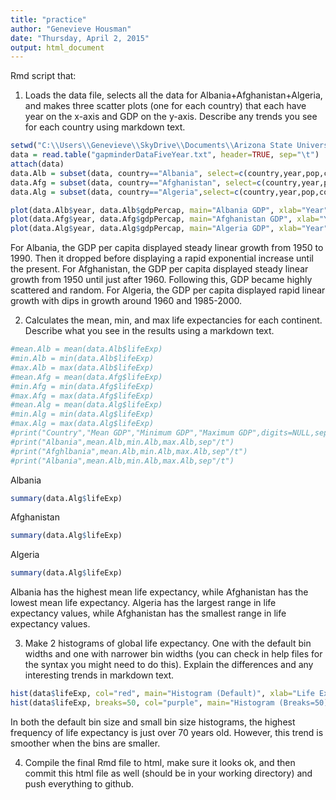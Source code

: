 ```yaml
---
title: "practice"
author: "Genevieve Housman"
date: "Thursday, April 2, 2015"
output: html_document
---
```


Rmd script that:

(1) Loads the data file, selects all the data for Albania+Afghanistan+Algeria, and makes three scatter plots (one for each country) that each have year on the x-axis and GDP on the y-axis. Describe any trends you see for each country using markdown text.

```r
setwd("C:\\Users\\Genevieve\\SkyDrive\\Documents\\Arizona State University\\Conferences\\2014 Software Carpentry\\test\\practice\\data")
data = read.table("gapminderDataFiveYear.txt", header=TRUE, sep="\t")
attach(data)
data.Alb = subset(data, country=="Albania", select=c(country,year,pop,continent,lifeExp,gdpPercap))
data.Afg = subset(data, country=="Afghanistan", select=c(country,year,pop,continent,lifeExp,gdpPercap))
data.Alg = subset(data, country=="Algeria",select=c(country,year,pop,continent,lifeExp,gdpPercap))
```

```r
plot(data.Alb$year, data.Alb$gdpPercap, main="Albania GDP", xlab="Year", ylab="GDP Per Capita")
plot(data.Afg$year, data.Afg$gdpPercap, main="Afghanistan GDP", xlab="Year", ylab="GDP Per Capita")
plot(data.Alg$year, data.Alg$gdpPercap, main="Algeria GDP", xlab="Year", ylab="GDP Per Capita")
```

For Albania, the GDP per capita displayed steady linear growth from 1950 to 1990. Then it dropped before displaying a rapid exponential increase until the present. For Afghanistan, the GDP per capita displayed steady linear growth from 1950 until just after 1960. Following this, GDP became highly scattered and random. For Algeria, the GDP per capita displayed rapid linear growth with dips in growth around 1960 and 1985-2000.


(2) Calculates the mean, min, and max life expectancies for each continent. Describe what you see in the results using a markdown text.

```r
#mean.Alb = mean(data.Alb$lifeExp)
#min.Alb = min(data.Alb$lifeExp)
#max.Alb = max(data.Alb$lifeExp)
#mean.Afg = mean(data.Afg$lifeExp)
#min.Afg = min(data.Afg$lifeExp)
#max.Afg = max(data.Afg$lifeExp)
#mean.Alg = mean(data.Alg$lifeExp)
#min.Alg = min(data.Alg$lifeExp)
#max.Alg = max(data.Alg$lifeExp)
#print("Country","Mean GDP","Minimum GDP","Maximum GDP",digits=NULL,sep="/t")
#print("Albania",mean.Alb,min.Alb,max.Alb,sep"/t")
#print("Afghlbania",mean.Alb,min.Alb,max.Alb,sep"/t")
#print("Albania",mean.Alb,min.Alb,max.Alb,sep"/t")
```

Albania
```r
summary(data.Alg$lifeExp)
```

Afghanistan
```r
summary(data.Alg$lifeExp)
```

Algeria
```r
summary(data.Alg$lifeExp)
```

Albania has the highest mean life expectancy, while Afghanistan has the lowest mean life expectancy. Algeria has the largest range in life expectancy values, while Afghanistan has the smallest range in life expectancy values.


(3) Make 2 histograms of global life expectancy. One with the default bin widths and one with narrower bin widths (you can check in help files for the syntax you might need to do this). Explain the differences and any interesting trends in markdown text.

```r
hist(data$lifeExp, col="red", main="Histogram (Default)", xlab="Life Expectancy")
hist(data$lifeExp, breaks=50, col="purple", main="Histogram (Breaks=50)", xlab="Life Expectancy")
```

In both the default bin size and small bin size histograms, the highest frequency of life expectancy is just over 70 years old. However, this trend is smoother when the bins are smaller.


(4) Compile the final Rmd file to html, make sure it looks ok, and then commit this html file as well (should be in your working directory) and push everything to github.


